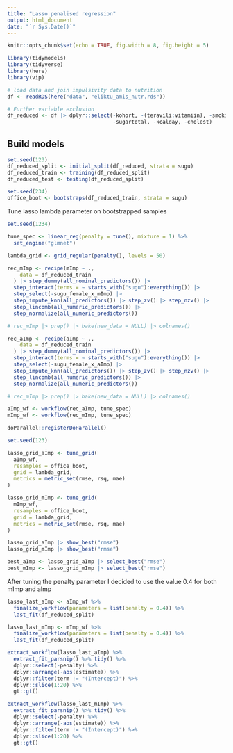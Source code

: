 ```yaml
---
title: "Lasso penalised regression"
output: html_document
date: "`r Sys.Date()`"
---
```


```r
knitr::opts_chunk$set(echo = TRUE, fig.width = 8, fig.height = 5)
```



```r
library(tidymodels)
library(tidyverse)
library(here)
library(vip)

# load data and join impulsivity data to nutrition
df <- readRDS(here("data", "eliktu_amis_nutr.rds"))

# Further variable exclusion
df_reduced <- df |> dplyr::select(-kohort, -(teravili:vitamiin), -smoking, -kood,
                                  -sugartotal, -kcalday, -cholest)
```


## Build models


```r
set.seed(123)
df_reduced_split <- initial_split(df_reduced, strata = sugu)
df_reduced_train <- training(df_reduced_split)
df_reduced_test <- testing(df_reduced_split)

set.seed(234)
office_boot <- bootstraps(df_reduced_train, strata = sugu)
```

Tune lasso lambda parameter on bootstrapped samples

```r
set.seed(1234)

tune_spec <- linear_reg(penalty = tune(), mixture = 1) %>%
  set_engine("glmnet")

lambda_grid <- grid_regular(penalty(), levels = 50)
```

```r
rec_mImp <- recipe(mImp ~ .,
    data = df_reduced_train
  ) |> step_dummy(all_nominal_predictors()) |>
  step_interact(terms = ~ starts_with("sugu"):everything()) |> 
  step_select(-sugu_female_x_mImp) |> 
  step_impute_knn(all_predictors()) |> step_zv() |> step_nzv() |> 
  step_lincomb(all_numeric_predictors()) |> 
  step_normalize(all_numeric_predictors())

# rec_mImp |> prep() |> bake(new_data = NULL) |> colnames()

rec_aImp <- recipe(aImp ~ .,
    data = df_reduced_train
  ) |> step_dummy(all_nominal_predictors()) |>
  step_interact(terms = ~ starts_with("sugu"):everything()) |> 
  step_select(-sugu_female_x_aImp) |> 
  step_impute_knn(all_predictors()) |> step_zv() |> step_nzv() |> 
  step_lincomb(all_numeric_predictors()) |> 
  step_normalize(all_numeric_predictors())

# rec_mImp |> prep() |> bake(new_data = NULL) |> colnames()
```

```r
aImp_wf <- workflow(rec_aImp, tune_spec)
mImp_wf <- workflow(rec_mImp, tune_spec)
```

```r
doParallel::registerDoParallel()

set.seed(123)

lasso_grid_aImp <- tune_grid(
  aImp_wf,
  resamples = office_boot,
  grid = lambda_grid,
  metrics = metric_set(rmse, rsq, mae)
)

lasso_grid_mImp <- tune_grid(
  mImp_wf,
  resamples = office_boot,
  grid = lambda_grid,
  metrics = metric_set(rmse, rsq, mae)
)
```

```r
lasso_grid_aImp |> show_best("rmse")
lasso_grid_mImp |> show_best("rmse")

best_aImp <- lasso_grid_aImp |> select_best("rmse") 
best_mImp <- lasso_grid_mImp |> select_best("rmse")

```
After tuning the penalty parameter I decided to use the value 0.4 for both mImp and aImp

```r
lasso_last_aImp <- aImp_wf %>%
  finalize_workflow(parameters = list(penalty = 0.4)) %>%
  last_fit(df_reduced_split)

lasso_last_mImp <- mImp_wf %>%
  finalize_workflow(parameters = list(penalty = 0.4)) %>%
  last_fit(df_reduced_split)
```

```r
extract_workflow(lasso_last_aImp) %>%
  extract_fit_parsnip() %>% tidy() %>% 
  dplyr::select(-penalty) %>%
  dplyr::arrange(-abs(estimate)) %>%
  dplyr::filter(term != "(Intercept)") %>%
  dplyr::slice(1:20) %>%
  gt::gt()

```

```r
extract_workflow(lasso_last_mImp) %>%
  extract_fit_parsnip() %>% tidy() %>% 
  dplyr::select(-penalty) %>%
  dplyr::arrange(-abs(estimate)) %>%
  dplyr::filter(term != "(Intercept)") %>%
  dplyr::slice(1:20) %>%
  gt::gt()

```
